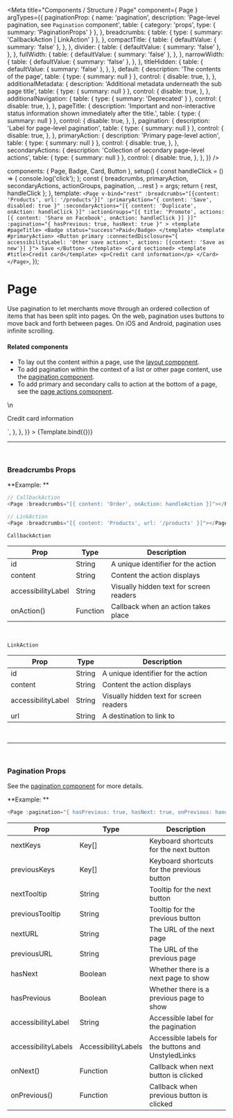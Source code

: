 
<Meta
  title="Components / Structure / Page"
  component={ Page }
  argTypes={{
    paginationProp: {
      name: 'pagination',
      description: 'Page-level pagination, see `Pagination` component',
      table: {
        category: 'props',
        type: { summary: 'PaginationProps' }
      },
    },
    breadcrumbs: {
      table: {
        type: { summary: 'CallbackAction | LinkAction' }
      },
    },
    compactTitle: {
      table: { defaultValue: { summary: 'false' }, },
    },
    divider: {
      table: { defaultValue: { summary: 'false' }, },
    },
    fullWidth: {
      table: { defaultValue: { summary: 'false' }, },
    },
    narrowWidth: {
      table: { defaultValue: { summary: 'false' }, },
    },
    titleHidden: {
      table: { defaultValue: { summary: 'false' }, },
    },
    default: {
      description: 'The contents of the page',
      table: { type: { summary: null } },
      control: {
        disable: true,
      },
    },
    additionalMetadata: {
      description: 'Additional metadata underneath the sub page title',
      table: { type: { summary: null } },
      control: {
        disable: true,
      },
    },
    additionalNavigation: {
      table: { type: { summary: 'Deprecated' } },
      control: {
        disable: true,
      },
    },
    pageTitle: {
      description: 'Important and non-interactive status information shown immediately after the title.',
      table: { type: { summary: null } },
      control: {
        disable: true,
      },
    },
    pagination: {
      description: 'Label for page-level pagination',
      table: { type: { summary: null } },
      control: {
        disable: true,
      },
    },
    primaryAction: {
      description: 'Primary page-level action',
      table: { type: { summary: null } },
      control: {
        disable: true,
      },
    },
    secondaryActions: {
      description: 'Collection of secondary page-level actions',
      table: { type: { summary: null } },
      control: {
        disable: true,
      },
    },
  }}
/>

  components: { Page, Badge, Card, Button },
  setup() {
    const handleClick = () => {
      console.log('click');
    };
    const { breadcrumbs, primaryAction, secondaryActions, actionGroups, pagination, ...rest } = args;
    return { rest, handleClick };
  },
  template: `
    <Page
      v-bind="rest"
      :breadcrumbs="[{content: 'Products', url: '/products'}]"
      :primaryAction="{ content: 'Save', disabled: true }"
      :secondaryActions="[{ content: 'Duplicate', onAction: handleClick }]"
      :actionGroups="[{ title: 'Promote', actions: [{ content: 'Share on Facebook', onAction: handleClick }] }]"
      :pagination="{ hasPrevious: true, hasNext: true }"
    >
      <template #pageTitle>
        <Badge status="success">Paid</Badge>
      </template>
      <template #primaryAction>
        <Button primary :connectedDisclosure="{ accessibilityLabel: 'Other save actions', actions: [{content: 'Save as new'}] }">
          Save
        </Button>
      </template>
      <Card sectioned>
        <template #title>Credit card</template>
        <p>Credit card information</p>
      </Card>
    </Page>
  `,
});

# Page

Use pagination to let merchants move through an ordered collection of items that has been split into pages. On the web, pagination uses buttons to move back and forth between pages. On iOS and Android, pagination uses infinite scrolling.

#### **Related components**

- To lay out the content within a page, use the [layout component](?path=/docs/components-structure-layout).
- To add pagination within the context of a list or other page content, use the [pagination component](?path=/docs/components-navigation-pagination).
- To add primary and secondary calls to action at the bottom of a page, see the [page actions component](?path=/docs/components-structure-page-actions).

<Canvas>
  <Story
    name="Page"
    inline={false}
    height="250px"
    args={{
      fullWidth: true,
      narrowWidth: false,
      title: '3/4 inch Leather pet collar',
      subtitle: 'Perfect for any pet',
      compactTitle: false,
      titleHidden: false,
      divider: false,
    }}
    parameters={{
      docs: {
        source: {
          code: dedent`
            <Page
              :fullWidth="true"
              title="3/4 inch Leather pet collar",
              subtitle="Perfect for any pet",
              :breadcrumbs="[{content: 'Products', url: '/products'}]"
              :primaryAction="{ content: 'Save', disabled: true }"
              :secondaryActions="[{ content: 'Duplicate', onAction: handleClick }]"
              :actionGroups="[{ title: 'Promote', actions: [{ content: 'Share on Facebook', onAction: handleClick }] }]"
              :pagination="{ hasPrevious: true, hasNext: true }"
            >
              <template #pageTitle>
                <Badge status="success">Paid</Badge>
              </template>
              <template #primaryAction>
                <Button primary :connectedDisclosure="{ accessibilityLabel: 'Other save actions', actions: [{content: 'Save as new'}] }">
                  Save
                </Button>
              </template>\n
              <Card sectioned>
                <template #title>Credit card</template>
                <p>Credit card information</p>
              </Card>
            </Page>
          `,
        },
      },
    }}
  >
    {Template.bind({})}
  </Story>
</Canvas>

<ArgsTable story="Page" />

---
<br/>

### **Breadcrumbs Props**

**Example: **

```javascript
// CallbackAction
<Page :breadcrumbs="[{ content: 'Order', onAction: handleAction }]"></Page>

// LinkAction
<Page :breadcrumbs="[{ content: 'Products', url: '/products' }]"></Page>
```

`CallbackAction`

| Prop             | Type                          | Description                                                                                        |
| ---------------- | ----------------------------- | -------------------------------------------------------------------------------------------------- |
| id                  | String   | A unique identifier for the action          |
| content             | String   | Content the action displays |
| accessibilityLabel  | String   | Visually hidden text for screen readers                                   |
| onAction()          | Function | Callback when an action takes place                                   |

<br/>

`LinkAction`

| Prop             | Type                          | Description                                                                                        |
| ---------------- | ----------------------------- | -------------------------------------------------------------------------------------------------- |
| id                  | String   | A unique identifier for the action          |
| content             | String   | Content the action displays |
| accessibilityLabel  | String   | Visually hidden text for screen readers                                   |
| url                 | String   | A destination to link to                                   |

<br/>

---
<br/>

### **Pagination Props**

See the [pagination component](?path=/docs/components-navigation-pagination) for more details.

**Example: **

```javascript
<Page :pagination="{ hasPrevious: true, hasNext: true, onPrevious: handlePrevious, onNext: handleNext }"></Page>
```

| Prop             | Type                          | Description                                                                                        |
| ---------------- | ----------------------------- | -------------------------------------------------------------------------------------------------- |
| nextKeys              | Key[]     | Keyboard shortcuts for the next button          |
| previousKeys          | Key[]     | Keyboard shortcuts for the previous button      |
| nextTooltip           | String    | Tooltip for the next button                     |
| previousTooltip       | String    | Tooltip for the previous button                 |
| nextURL               | String    | The URL of the next page                 |
| previousURL           | String    | The URL of the previous page                 |
| hasNext               | Boolean   | Whether there is a next page to show                 |
| hasPrevious           | Boolean   | Whether there is a previous page to show                 |
| accessibilityLabel    | String    | Accessible label for the pagination                 |
| accessibilityLabels   | AccessibilityLabels  | Accessible labels for the buttons and UnstyledLinks                |
| onNext()          | Function | Callback when next button is clicked                                   |
| onPrevious()          | Function | Callback when previous button is clicked                                   |
